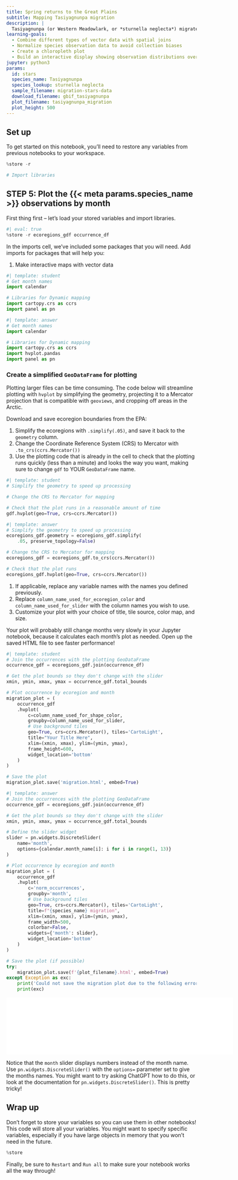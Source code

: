 ```yaml
---
title: Spring returns to the Great Plains
subtitle: Mapping Tasiyagnunpa migration
description: |
  Tasiyagnunpa (or Western Meadowlark, or *sturnella neglecta*) migrates each year to nest on the Great Plains in the United States. Using crowd-sourced observations of these birds, we can see that migration happening throughout the year. In the process, you'll learn about an important type of geospatial data called **vector data**, which records where points, lines, and shapes on the Earth.
learning-goals:
  - Combine different types of vector data with spatial joins
  - Normalize species observation data to avoid collection biases
  - Create a chloropleth plot
  - Build an interactive display showing observation distributions over time
jupyter: python3
params:
  id: stars
  species_name: Tasiyagnunpa
  species_lookup: sturnella neglecta
  sample_filename: migration-stars-data
  download_filename: gbif_tasiyagnunpa
  plot_filename: tasiyagnunpa_migration
  plot_height: 500
---
```



## Set up

To get started on this notebook, you'll need to restore any variables from previous notebooks to your workspace.

```python
%store -r

# Import libraries
```

## STEP 5: Plot the {{< meta params.species_name >}} observations by month

First thing first -- let's load your stored variables and import libraries.

```python
#| eval: true
%store -r ecoregions_gdf occurrence_df
```

::: {.callout-task title="Import packages"}

In the imports cell, we've included some packages that you will need. Add imports for packages that will help you:

1. Make interactive maps with vector data

:::

```python
#| template: student
# Get month names
import calendar

# Libraries for Dynamic mapping
import cartopy.crs as ccrs
import panel as pn
```

::: {.content-visible when-format="html"}
```python
#| template: answer
# Get month names
import calendar

# Libraries for Dynamic mapping
import cartopy.crs as ccrs
import hvplot.pandas
import panel as pn
```
:::

### Create a simplified `GeoDataFrame` for plotting

Plotting larger files can be time consuming. The code below will streamline plotting with `hvplot` by simplifying the geometry, projecting it to a Mercator projection that is compatible with `geoviews`, and cropping off areas in the Arctic.

::: {.callout-task title="Simplify ecoregion data"}

Download and save ecoregion boundaries from the EPA:

1. Simplify the ecoregions with `.simplify(.05)`, and save it back to the `geometry` column.
2.  Change the Coordinate Reference System (CRS) to Mercator with `.to_crs(ccrs.Mercator())`
3.  Use the plotting code that is already in the cell to check that the plotting runs quickly (less than a minute) and looks the way you want, making sure to change `gdf` to YOUR `GeoDataFrame` name.

:::

```python
#| template: student
# Simplify the geometry to speed up processing

# Change the CRS to Mercator for mapping

# Check that the plot runs in a reasonable amount of time
gdf.hvplot(geo=True, crs=ccrs.Mercator())
```

::: {.content-visible when-format="html"}
```python
#| template: answer
# Simplify the geometry to speed up processing
ecoregions_gdf.geometry = ecoregions_gdf.simplify(
    .05, preserve_topology=False)

# Change the CRS to Mercator for mapping
ecoregions_gdf = ecoregions_gdf.to_crs(ccrs.Mercator())

# Check that the plot runs
ecoregions_gdf.hvplot(geo=True, crs=ccrs.Mercator())
```
:::

::: {.callout-task title="Map migration over time"}

1. If applicable, replace any variable names with the names you defined previously.
2. Replace `column_name_used_for_ecoregion_color` and `column_name_used_for_slider` with the column names you wish to use.
3. Customize your plot with your choice of title, tile source, color map, and size.

:::: {.callout-note}
Your plot will probably still change months very slowly in your Jupyter notebook, because it calculates each month's plot as needed. Open up the saved HTML file to see faster performance!
::::
:::

```python
#| template: student
# Join the occurrences with the plotting GeoDataFrame
occurrence_gdf = ecoregions_gdf.join(occurrence_df)

# Get the plot bounds so they don't change with the slider
xmin, ymin, xmax, ymax = occurrence_gdf.total_bounds

# Plot occurrence by ecoregion and month
migration_plot = (
    occurrence_gdf
    .hvplot(
        c=column_name_used_for_shape_color,
        groupby=column_name_used_for_slider,
        # Use background tiles
        geo=True, crs=ccrs.Mercator(), tiles='CartoLight',
        title="Your Title Here",
        xlim=(xmin, xmax), ylim=(ymin, ymax),
        frame_height=600,
        widget_location='bottom'
    )
)

# Save the plot
migration_plot.save('migration.html', embed=True)
```


::: {.content-visible when-format="html"}
```python
#| template: answer
# Join the occurrences with the plotting GeoDataFrame
occurrence_gdf = ecoregions_gdf.join(occurrence_df)

# Get the plot bounds so they don't change with the slider
xmin, ymin, xmax, ymax = occurrence_gdf.total_bounds

# Define the slider widget
slider = pn.widgets.DiscreteSlider(
    name='month',
    options={calendar.month_name[i]: i for i in range(1, 13)}
)

# Plot occurrence by ecoregion and month
migration_plot = (
    occurrence_gdf
    .hvplot(
        c='norm_occurrences',
        groupby='month',
        # Use background tiles
        geo=True, crs=ccrs.Mercator(), tiles='CartoLight',
        title=f"{species_name} migration",
        xlim=(xmin, xmax), ylim=(ymin, ymax),
        frame_width=500,
        colorbar=False,
        widgets={'month': slider},
        widget_location='bottom'
    )
)

# Save the plot (if possible)
try:
    migration_plot.save(f'{plot_filename}.html', embed=True)
except Exception as exc:
    print('Could not save the migration plot due to the following error:')
    print(exc)
```
:::

::: {.content-visible when-format="html"}
```{=html}
<embed type="text/html" src="{{< meta params.plot_filename >}}.html" width="600" height="{{< meta params.plot_height>}}">
```
:::

::: {.callout-extra title="Fix the month labels"}

Notice that the `month` slider displays numbers instead of the month name. Use `pn.widgets.DiscreteSlider()` with the `options=` parameter set to give the months names. You might want to try asking ChatGPT how to do this, or look at the documentation for `pn.widgets.DiscreteSlider()`. This is pretty tricky!
:::

## Wrap up

Don't forget to store your variables so you can use them in other notebooks! This code will store all your variables. You might want to specify specific variables, especially if you have large objects in memory that you won't need in the future.

```python
%store
```

Finally, be sure to `Restart` and `Run all` to make sure your notebook works all the way through!
